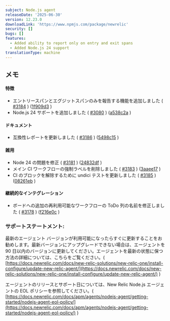 ```yaml
---
subject: Node.js agent
releaseDate: '2025-06-30'
version: 12.23.0
downloadLink: 'https://www.npmjs.com/package/newrelic'
security: []
bugs: []
features:
  - Added ability to report only on entry and exit spans
  - Added Node.js 24 support
translationType: machine
---
```


## メモ

#### 特徴

* エントリースパンとエグジットスパンのみを報告する機能を追加しました ( [#3184](https://github.com/newrelic/node-newrelic/pull/3184) ) ([1f909d3](https://github.com/newrelic/node-newrelic/commit/1f909d389f790733c8787a9db8b0ee71c26bb5ed) )
* Node.js 24 サポートを追加しました ( [#3080](https://github.com/newrelic/node-newrelic/pull/3080) ) ([a538c2a](https://github.com/newrelic/node-newrelic/commit/a538c2a5e23b96be40fa3c014e60b912f695423e) )

#### ドキュメント

* 互換性レポートを更新しました ( [#3186](https://github.com/newrelic/node-newrelic/pull/3186) ) ([5498c15](https://github.com/newrelic/node-newrelic/commit/5498c15bb6cf3329fe50595da46ab4f2b1385170) )

#### 雑用

* Node 24 の問題を修正 ( [#3181](https://github.com/newrelic/node-newrelic/pull/3181) ) ([24832df](https://github.com/newrelic/node-newrelic/commit/24832df2984df960a4e44375525a8127a00a637c) )
* メイン CI ワークフローの強制ラベルを削除しました ( [#3183](https://github.com/newrelic/node-newrelic/pull/3183) ) ([3aaee17](https://github.com/newrelic/node-newrelic/commit/3aaee17586f817ae1a2ab0573570a740bd6397ef) )
* CI のブロックを解除するために undici テストを更新しました ( [#3185](https://github.com/newrelic/node-newrelic/pull/3185) ) ([08261eb](https://github.com/newrelic/node-newrelic/commit/08261ebcdbafdb625a451f4ccec9b0cba7641cc2) )

#### 継続的なインテグレーション

* ボードへの追加の再利用可能なワークフローの ToDo 列の名前を修正しました ( [#3178](https://github.com/newrelic/node-newrelic/pull/3178) ) ([f216e0c](https://github.com/newrelic/node-newrelic/commit/f216e0c48adf0291bfa38b3edbb04c9dcc96f92c) )

### サポートステートメント:

最新のエージェント バージョンが利用可能になったらすぐに更新することをお勧めします。最新バージョンにアップグレードできない場合は、エージェントを 90 日以内のバージョンに更新してください。エージェントを最新の状態に保つ方法の詳細については、こちらをご覧ください。( [https://docs.newrelic.com/docs/new-relic-solutions/new-relic-one/install-configure/update-new-relic-agent/](https://docs.newrelic.com/docs/new-relic-solutions/new-relic-one/install-configure/update-new-relic-agent/) )

エージェントのリリースとサポート日については、New Relic Node.js エージェントの EOL ポリシーを参照してください。( [https://docs.newrelic.com/docs/apm/agents/nodejs-agent/getting-started/nodejs-agent-eol-policy/](https://docs.newrelic.com/docs/apm/agents/nodejs-agent/getting-started/nodejs-agent-eol-policy/) )